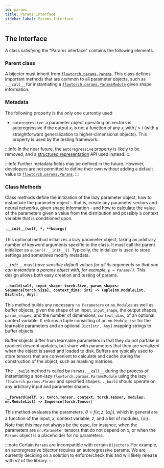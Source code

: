 ```yaml
---
id: params
title: Params Interface
sidebar_label: Params Interface
---
```


## The Interface
A class satisfying the "Params interface" contains the following elements.

### Parent class
A bijector must inherit from [`flowtorch.params.Params`](https://github.com/facebookincubator/flowtorch/blob/main/flowtorch/params/base.py). This class defines important methods that are common to all parameter objects, such as `.__call__` for instantiating a [`flowtorch.params.ParamsModule`](https://github.com/facebookincubator/flowtorch/blob/main/flowtorch/params/base.py) given shape information.

### Metadata
The following property is the only one currently used:
* `autoregressive`: a parameter object operating on vectors is autoregressive if the output $x_i$ is not a function of any $x_j$ with $j>i$ (with a straightforward generalization to higher-dimensional objects). This property is used by the testing framework.

:::info
In the near future, the `autoregressive` property is likely to be removed, and a [structured representation](/users/structure) API used instead.
:::

:::info
Further metadata fields may be defined in the future. However, developers are not permitted to define their own without adding a default value to [`flowtorch.params.Params`](https://github.com/facebookincubator/flowtorch/blob/main/flowtorch/params/base.py).
:::

### Class Methods
Class methods define the initization of the lazy parameter object, how to instantiate the parameter object - that is, create any parameter vectors and neural networks, given shape information - and how to calculate the value of the parameters given a value from the distribution and possibly a context variable that is conditioned upon.

#### `.__init__(self, *, **kwargs)`
This optional method initializes a lazy parameter object, taking an arbitrary number of keyword arguments specific to the class. It must call the parent initializer as `super().__init__()`. Typically, the initializer is used to store settings and sometimes modify metadata.

*`__init__` must have sensible default values for all its arguments so that one can instantiate a params object with, for example, `p = Params()`.* This design allows both easy creation and testing of params.

#### `._build(self, input_shape: torch.Size, param_shapes: Sequence[torch.Size], context_dims: int) -> Tuple[nn.ModuleList, Dict[str, Any]]`
This method builds any necessary `nn.Parameters` or `nn.Module`s as well as buffer objects, given the shape of an input, `input_shape`, the output shapes, `param_shapes`, and the number of dimensions, `context_dims`, of an optional context variable. It returns a tuple consisting of an `nn.ModuleList` for the learnable parameters and an optional `Dict[str, Any]` mapping strings to buffer objects.

Buffer objects differ from learnable parameters in that they do not partake in gradient descent updates, but share with parameters that they are serialized when the object is saved and loaded to disk. Buffers are typically used to store tensors that are convenient to calculate and cache during the construction of the object, such as masking matrices.

The `._build` method is called by `Params.__call__` during the process of instantiating a non-lazy `flowtorch.params.ParamsModule` using the lazy `flowtorch.params.Params` and specified shapes. `._build` should operate on any arbitrary input and parameter shapes.

#### `._forward(self, x: torch.Tensor, context: torch.Tensor, modules: nn.ModuleList) -> Sequence[torch.Tensor]`
This method evaluates the parameters, $\theta=f(x;z,\{\alpha_i\})$, which in general are a function of the input, $x$, context variable, $z$, and a list of modules, $\{\alpha_i\}$. Note that this may not always be the case, for instance, when the parameters are `nn.Parameter` tensors that do not depend on $x$, or when the `Params` object is a placeholder for no parameters.

:::note
Certain `Params` are incompatible with certain `Bijector`s. For example, an autoregressive bijector requires an autoregressive params. We are currently deciding on a solution to enforce/check this and will likely release with v2 of the library.
:::
